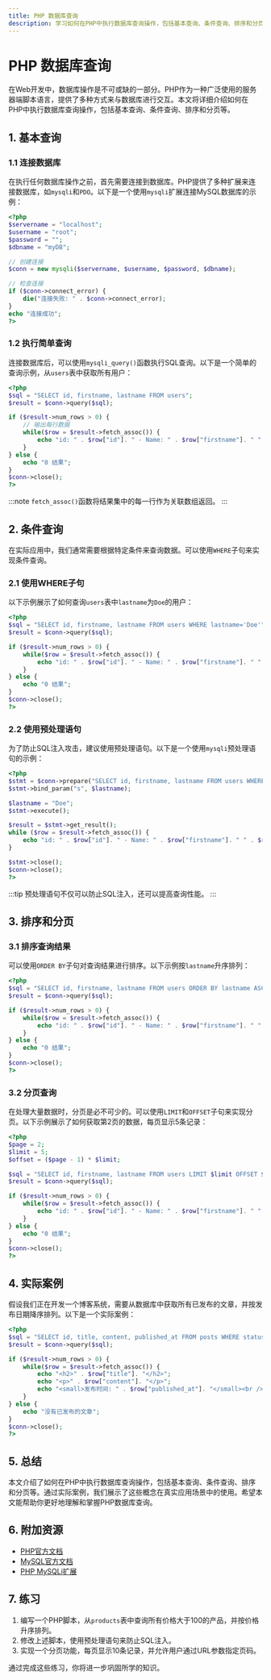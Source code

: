```yaml
---
title: PHP 数据库查询
description: 学习如何在PHP中执行数据库查询操作，包括基本查询、条件查询、排序和分页等。本文适合初学者，提供代码示例和实际案例。
---
```


# PHP 数据库查询

在Web开发中，数据库操作是不可或缺的一部分。PHP作为一种广泛使用的服务器端脚本语言，提供了多种方式来与数据库进行交互。本文将详细介绍如何在PHP中执行数据库查询操作，包括基本查询、条件查询、排序和分页等。

## 1. 基本查询

### 1.1 连接数据库

在执行任何数据库操作之前，首先需要连接到数据库。PHP提供了多种扩展来连接数据库，如`mysqli`和`PDO`。以下是一个使用`mysqli`扩展连接MySQL数据库的示例：

```php
<?php
$servername = "localhost";
$username = "root";
$password = "";
$dbname = "myDB";

// 创建连接
$conn = new mysqli($servername, $username, $password, $dbname);

// 检查连接
if ($conn->connect_error) {
    die("连接失败: " . $conn->connect_error);
}
echo "连接成功";
?>
```

### 1.2 执行简单查询

连接数据库后，可以使用`mysqli_query()`函数执行SQL查询。以下是一个简单的查询示例，从`users`表中获取所有用户：

```php
<?php
$sql = "SELECT id, firstname, lastname FROM users";
$result = $conn->query($sql);

if ($result->num_rows > 0) {
    // 输出每行数据
    while($row = $result->fetch_assoc()) {
        echo "id: " . $row["id"]. " - Name: " . $row["firstname"]. " " . $row["lastname"]. "<br />";
    }
} else {
    echo "0 结果";
}
$conn->close();
?>
```

:::note
`fetch_assoc()`函数将结果集中的每一行作为关联数组返回。
:::

## 2. 条件查询

在实际应用中，我们通常需要根据特定条件来查询数据。可以使用`WHERE`子句来实现条件查询。

### 2.1 使用WHERE子句

以下示例展示了如何查询`users`表中`lastname`为`Doe`的用户：

```php
<?php
$sql = "SELECT id, firstname, lastname FROM users WHERE lastname='Doe'";
$result = $conn->query($sql);

if ($result->num_rows > 0) {
    while($row = $result->fetch_assoc()) {
        echo "id: " . $row["id"]. " - Name: " . $row["firstname"]. " " . $row["lastname"]. "<br />";
    }
} else {
    echo "0 结果";
}
$conn->close();
?>
```

### 2.2 使用预处理语句

为了防止SQL注入攻击，建议使用预处理语句。以下是一个使用`mysqli`预处理语句的示例：

```php
<?php
$stmt = $conn->prepare("SELECT id, firstname, lastname FROM users WHERE lastname=?");
$stmt->bind_param("s", $lastname);

$lastname = "Doe";
$stmt->execute();

$result = $stmt->get_result();
while ($row = $result->fetch_assoc()) {
    echo "id: " . $row["id"]. " - Name: " . $row["firstname"]. " " . $row["lastname"]. "<br />";
}

$stmt->close();
$conn->close();
?>
```

:::tip
预处理语句不仅可以防止SQL注入，还可以提高查询性能。
:::

## 3. 排序和分页

### 3.1 排序查询结果

可以使用`ORDER BY`子句对查询结果进行排序。以下示例按`lastname`升序排列：

```php
<?php
$sql = "SELECT id, firstname, lastname FROM users ORDER BY lastname ASC";
$result = $conn->query($sql);

if ($result->num_rows > 0) {
    while($row = $result->fetch_assoc()) {
        echo "id: " . $row["id"]. " - Name: " . $row["firstname"]. " " . $row["lastname"]. "<br />";
    }
} else {
    echo "0 结果";
}
$conn->close();
?>
```

### 3.2 分页查询

在处理大量数据时，分页是必不可少的。可以使用`LIMIT`和`OFFSET`子句来实现分页。以下示例展示了如何获取第2页的数据，每页显示5条记录：

```php
<?php
$page = 2;
$limit = 5;
$offset = ($page - 1) * $limit;

$sql = "SELECT id, firstname, lastname FROM users LIMIT $limit OFFSET $offset";
$result = $conn->query($sql);

if ($result->num_rows > 0) {
    while($row = $result->fetch_assoc()) {
        echo "id: " . $row["id"]. " - Name: " . $row["firstname"]. " " . $row["lastname"]. "<br />";
    }
} else {
    echo "0 结果";
}
$conn->close();
?>
```

## 4. 实际案例

假设我们正在开发一个博客系统，需要从数据库中获取所有已发布的文章，并按发布日期降序排列。以下是一个实际案例：

```php
<?php
$sql = "SELECT id, title, content, published_at FROM posts WHERE status='published' ORDER BY published_at DESC";
$result = $conn->query($sql);

if ($result->num_rows > 0) {
    while($row = $result->fetch_assoc()) {
        echo "<h2>" . $row["title"]. "</h2>";
        echo "<p>" . $row["content"]. "</p>";
        echo "<small>发布时间: " . $row["published_at"]. "</small><br />";
    }
} else {
    echo "没有已发布的文章";
}
$conn->close();
?>
```

## 5. 总结

本文介绍了如何在PHP中执行数据库查询操作，包括基本查询、条件查询、排序和分页等。通过实际案例，我们展示了这些概念在真实应用场景中的使用。希望本文能帮助你更好地理解和掌握PHP数据库查询。

## 6. 附加资源

- [PHP官方文档](https://www.php.net/manual/en/)
- [MySQL官方文档](https://dev.mysql.com/doc/)
- [PHP MySQLi扩展](https://www.php.net/manual/en/book.mysqli.php)

## 7. 练习

1. 编写一个PHP脚本，从`products`表中查询所有价格大于100的产品，并按价格升序排列。
2. 修改上述脚本，使用预处理语句来防止SQL注入。
3. 实现一个分页功能，每页显示10条记录，并允许用户通过URL参数指定页码。

通过完成这些练习，你将进一步巩固所学的知识。